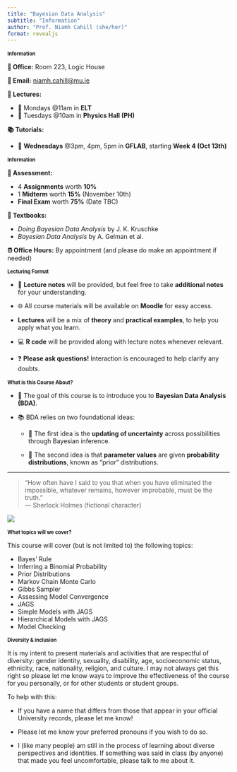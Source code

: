 ```yaml
---
title: "Bayesian Data Analysis"
subtitle: "Information"
author: "Prof. Niamh Cahill (she/her)"
format: revealjs
---
```


## Information {style="font-size: 80%;"}

**🏢 Office:** Room 223, Logic House

**📧 Email:** [niamh.cahill\@mu.ie](mailto:niamh.cahill@mu.ie){.email}

**📅 Lectures:**

-   📍 Mondays @11am in **ELT**\
-   📍 Tuesdays @10am in **Physics Hall (PH)**

**📚 Tutorials:**

-   📍 **Wednesdays** @3pm, 4pm, 5pm in **GFLAB**, starting **Week 4 (Oct 13th)**

## Information {style="font-size: 80%;"}

**📝 Assessment:**

-   4 **Assignments** worth **10%**
-   1 **Midterm** worth **15%** (November 10th)
-   **Final Exam** worth **75%** (Date TBC)

**📖 Textbooks:**

-   *Doing Bayesian Data Analysis* by J. K. Kruschke\
-   *Bayesian Data Analysis* by A. Gelman et al.

**⏰ Office Hours:** By appointment (and please do make an appointment if needed)

## Lecturing Format {style="font-size: 80%;"}

-   📝 **Lecture notes** will be provided, but feel free to take **additional notes** for your understanding.

-   🌐 All course materials will be available on **Moodle** for easy access.

-   **Lectures** will be a mix of **theory** and **practical examples**, to help you apply what you learn.

-   💻 **R code** will be provided along with lecture notes whenever relevant.

-   ❓ **Please ask questions!** Interaction is encouraged to help clarify any doubts.

## What is this Course About? {style="font-size: 80%;"}

-   🎯 The goal of this course is to introduce you to **Bayesian Data Analysis (BDA)**.

-   📚 BDA relies on two foundational ideas:

    -   🔄 The first idea is the **updating of uncertainty** across possibilities through Bayesian inference.

    -   🎲 The second idea is that **parameter values** are given **probability distributions**, known as "prior" distributions.

------------------------------------------------------------------------

> "How often have I said to you that when you have eliminated the impossible, whatever remains, however improbable, must be the truth."\
> — Sherlock Holmes (fictional character)

![](images/07SHERLOCK-superJumbo.jpg)

## What topics will we cover? {style="font-size: 80%;"}

This course will cover (but is not limited to) the following topics:

-   Bayes' Rule
-   Inferring a Binomial Probability
-   Prior Distributions
-   Markov Chain Monte Carlo
-   Gibbs Sampler
-   Assessing Model Convergence
-   JAGS
-   Simple Models with JAGS
-   Hierarchical Models with JAGS
-   Model Checking

## Diversity & inclusion {style="font-size: 80%;"}

It is my intent to present materials and activities that are respectful of diversity: gender identity, sexuality, disability, age, socioeconomic status, ethnicity, race, nationality, religion, and culture. I may not always get this right so please let me know ways to improve the effectiveness of the course for you personally, or for other students or student groups.

To help with this:

-   If you have a name that differs from those that appear in your official University records, please let me know!

-   Please let me know your preferred pronouns if you wish to do so.

-   I (like many people) am still in the process of learning about diverse perspectives and identities. If something was said in class (by anyone) that made you feel uncomfortable, please talk to me about it.

